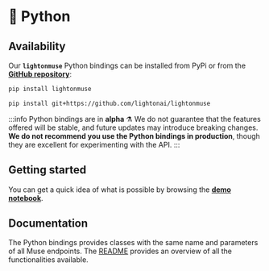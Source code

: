 ---
---


# 🐍 Python

## Availability

Our **`lightonmuse`** Python bindings <Alpha /> can be installed from PyPi or from the
**[GitHub repository](https://github.com/lightonai/lightonmuse)**:

```bash title="Installing Python bindings with pip"
pip install lightonmuse
```

```bash title="Installing Python bindings from source with pip"
pip install git+https://github.com/lightonai/lightonmuse
```

:::info Python bindings are in **alpha** ⚗️
We do not guarantee that the features offered will be stable, and future updates may introduce breaking changes. **We do
not recommend you use the Python bindings in production**, though they are excellent for experimenting with the API.
:::

## Getting started

You can get a quick idea of what is possible by browsing the
**[demo notebook](https://github.com/lightonai/lightonmuse/blob/master/examples/demo_notebook.ipynb)**.

## Documentation

The Python bindings provides classes with the same name and parameters of all Muse endpoints.
The [README](https://github.com/lightonai/lightonmuse/blob/master/README.md) provides an overview of all the functionalities available.
